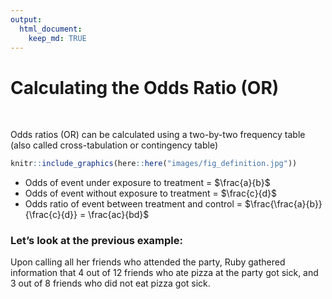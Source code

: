 ```yaml
---
output: 
  html_document:
    keep_md: TRUE
---
```


# Calculating the Odds Ratio (OR)

&nbsp;

Odds ratios (OR) can be calculated using a two-by-two frequency table (also called cross-tabulation or contingency table)

```r
knitr::include_graphics(here::here("images/fig_definition.jpg"))
```

* Odds of event under exposure to treatment = $\frac{a}{b}$
* Odds of event without exposure to treatment = $\frac{c}{d}$
* Odds ratio of event between treatment and control = $\frac{\frac{a}{b}}{\frac{c}{d}} = \frac{ac}{bd}$

### Let’s look at the previous example: 

Upon calling all her friends who attended the party, Ruby gathered information that 4 out of 12 friends who ate pizza at the party got sick, and 3 out of 8 friends who did not eat pizza got sick.

